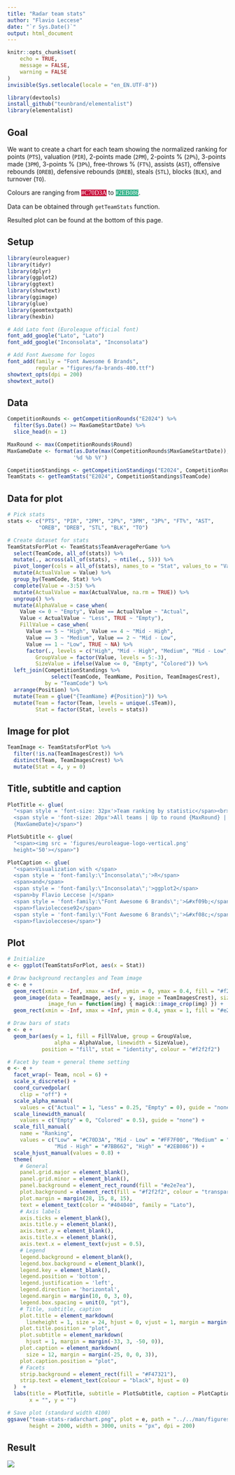 ```yaml
---
title: "Radar team stats"
author: "Flavio Leccese"
date: "`r Sys.Date()`"
output: html_document
---
```


```r
knitr::opts_chunk$set(
	echo = TRUE,
	message = FALSE,
	warning = FALSE
)
invisible(Sys.setlocale(locale = "en_EN.UTF-8"))

library(devtools)
install_github("teunbrand/elementalist")
library(elementalist)
```

## Goal

We want to create a chart for each team showing the normalized ranking for 
points (`PTS`), valuation (`PIR`), 2-points made (`2PM`), 2-points % (`2P%`), 
3-points made (`3PM`), 3-points % (`3P%`), free-throws % (`FT%`), assists (`AST`), 
offensive rebounds (`OREB`), defensive rebounds (`DREB`), steals (`STL`), blocks (`BLK`),
and turnover (`TO`).

Colours are ranging from
<span style="font-family:'Source Code Pro';background-color:#C70D3A;color:white;">#C70D3A</span> 
to 
<span style="font-family:'Source Code Pro';background-color:#2EB086;color:white;">#2EB086</span>.

Data can be obtained through `getTeamStats` function.

Resulted plot can be found at the bottom of this page.

## Setup

```r
library(euroleaguer)
library(tidyr)
library(dplyr)
library(ggplot2)
library(ggtext)
library(showtext)
library(ggimage)
library(glue)
library(geomtextpath)
library(hexbin)

# Add Lato font (Euroleague official font)
font_add_google("Lato", "Lato")
font_add_google("Inconsolata", "Inconsolata")

# Add Font Awesome for logos
font_add(family = "Font Awesome 6 Brands", 
         regular = "figures/fa-brands-400.ttf")
showtext_opts(dpi = 200)
showtext_auto()
```

## Data

```r
CompetitionRounds <- getCompetitionRounds("E2024") %>%
  filter(Sys.Date() >= MaxGameStartDate) %>%
  slice_head(n = 1)

MaxRound <- max(CompetitionRounds$Round)
MaxGameDate <- format(as.Date(max(CompetitionRounds$MaxGameStartDate)), 
                     '%d %b %Y')

CompetitionStandings <- getCompetitionStandings("E2024", CompetitionRounds$Round)
TeamStats <- getTeamStats("E2024", CompetitionStandings$TeamCode)
```

## Data for plot

```r
# Pick stats
stats <- c("PTS", "PIR", "2PM", "2P%", "3PM", "3P%", "FT%", "AST", 
          "OREB", "DREB", "STL", "BLK", "TO")

# Create dataset for stats
TeamStatsForPlot <- TeamStats$TeamAveragePerGame %>%
  select(TeamCode, all_of(stats)) %>%
  mutate(., across(all_of(stats), ~ ntile(., 5))) %>%
  pivot_longer(cols = all_of(stats), names_to = "Stat", values_to = "Value") %>%
  mutate(ActualValue = Value) %>%
  group_by(TeamCode, Stat) %>%
  complete(Value = -3:5) %>%
  mutate(ActualValue = max(ActualValue, na.rm = TRUE)) %>%
  ungroup() %>%
  mutate(AlphaValue = case_when(
    Value <= 0 ~ "Empty", Value == ActualValue ~ "Actual",
    Value < ActualValue ~ "Less", TRUE ~ "Empty"),
    FillValue = case_when(
      Value == 5 ~ "High", Value == 4 ~ "Mid - High",
      Value == 3 ~ "Medium", Value == 2 ~ "Mid - Low",
      Value == 1 ~ "Low", TRUE ~ NA) %>%
      factor(., levels = c("High", "Mid - High", "Medium", "Mid - Low", "Low")),
         GroupValue = factor(Value, levels = 5:-3),
         SizeValue = ifelse(Value <= 0, "Empty", "Colored")) %>%
  left_join(CompetitionStandings %>% 
              select(TeamCode, TeamName, Position, TeamImagesCrest), 
            by = "TeamCode") %>%
  arrange(Position) %>%
  mutate(Team = glue("{TeamName} #{Position}")) %>%
  mutate(Team = factor(Team, levels = unique(.$Team)),
         Stat = factor(Stat, levels = stats))

```

## Image for plot

```r
TeamImage <- TeamStatsForPlot %>%
  filter(!is.na(TeamImagesCrest)) %>%
  distinct(Team, TeamImagesCrest) %>%
  mutate(Stat = 4, y = 0)
```

## Title, subtitle and caption

```r
PlotTitle <- glue(
  "<span style = 'font-size: 32px'>Team ranking by statistic</span><br>
  <span style = 'font-size: 20px'>All teams | Up to round {MaxRound} |
  {MaxGameDate}</span>")

PlotSubtitle <- glue(
  "<span><img src = 'figures/euroleague-logo-vertical.png'
  height='50'></span>")

PlotCaption <- glue(
  "<span>Visualization with </span>
  <span style = 'font-family:\"Inconsolata\";'>R</span>
  <span>and</span>
  <span style = 'font-family:\"Inconsolata\";'>ggplot2</span>
  <span>by Flavio Leccese |</span>
  <span style = 'font-family:\"Font Awesome 6 Brands\";'>&#xf09b;</span>
  <span>flavioleccese92</span>
  <span style = 'font-family:\"Font Awesome 6 Brands\";'>&#xf08c;</span>
  <span>flavioleccese</span>")
```

## Plot

```r
# Initialize
e <- ggplot(TeamStatsForPlot, aes(x = Stat))

# Draw background rectangles and Team image
e <- e +
  geom_rect(xmin = -Inf, xmax = +Inf, ymin = 0, ymax = 0.4, fill = "#f2f2f2") +
  geom_image(data = TeamImage, aes(y = y, image = TeamImagesCrest), size = 0.25,
             image_fun = function(img) { magick::image_crop(img) }) +
  geom_rect(xmin = -Inf, xmax = +Inf, ymin = 0.4, ymax = 1, fill = "#e2e7ea")

# Draw bars of stats
e <- e +
  geom_bar(aes(y = 1, fill = FillValue, group = GroupValue,
               alpha = AlphaValue, linewidth = SizeValue),
           position = "fill", stat = "identity", colour = "#f2f2f2")

# Facet by team + general theme setting
e <- e +
  facet_wrap(~ Team, ncol = 6) +
  scale_x_discrete() +
  coord_curvedpolar(
    clip = "off") +
  scale_alpha_manual(
    values = c("Actual" = 1, "Less" = 0.25, "Empty" = 0), guide = "none") +
  scale_linewidth_manual(
    values = c("Empty" = 0, "Colored" = 0.5), guide = "none") +
  scale_fill_manual(
    name = "Ranking",
    values = c("Low" = "#C70D3A", "Mid - Low" = "#FF7F00", "Medium" = "#FFD301",
               "Mid - High" = "#7BB662", "High" = "#2EB086")) +
  scale_hjust_manual(values = 0.8) +
  theme(
    # General
    panel.grid.major = element_blank(),
    panel.grid.minor = element_blank(),
    panel.background = element_rect_round(fill = "#e2e7ea"),
    plot.background = element_rect(fill = "#f2f2f2", colour = "transparent"),
    plot.margin = margin(28, 15, 8, 15),
    text = element_text(color = "#404040", family = "Lato"),
    # Axis labels
    axis.ticks = element_blank(),
    axis.title.y = element_blank(),
    axis.text.y = element_blank(),
    axis.title.x = element_blank(),
    axis.text.x = element_text(vjust = 0.5),
    # Legend
    legend.background = element_blank(),
    legend.box.background = element_blank(),
    legend.key = element_blank(),
    legend.position = 'bottom',
    legend.justification = 'left',
    legend.direction = 'horizontal',
    legend.margin = margin(10, 0, 3, 0),
    legend.box.spacing = unit(0, "pt"),
    # Title, subtitle, caption
    plot.title = element_markdown(
      lineheight = 1, size = 24, hjust = 0, vjust = 1, margin = margin(0, 0, -20, 0)),
    plot.title.position = "plot",
    plot.subtitle = element_markdown(
      hjust = 1, margin = margin(-33, 3, -50, 0)),
    plot.caption = element_markdown(
      size = 12, margin = margin(-25, 0, 0, 3)),
    plot.caption.position = "plot",
    # Facets
    strip.background = element_rect(fill = "#F47321"),
    strip.text = element_text(colour = "black", hjust = 0)
  )  +
  labs(title = PlotTitle, subtitle = PlotSubtitle, caption = PlotCaption,
       x = "", y = "")
```


```r
# Save plot (standard width 4100)
ggsave("team-stats-radarchart.png", plot = e, path = "../../man/figures/",
       height = 2000, width = 3000, units = "px", dpi = 200)

```

## Result

![](https://raw.githubusercontent.com/FlavioLeccese92/euroleaguer/main/man/figures/team-stats-radarchart.png)
